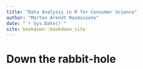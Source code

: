 ```yaml
--- 
title: "Data Analysis in R for Consumer Science"
author: "Morten Arendt Rasmussens"
date: "`r Sys.Date()`"
site: bookdown::bookdown_site
---
```


# Down the rabbit-hole

